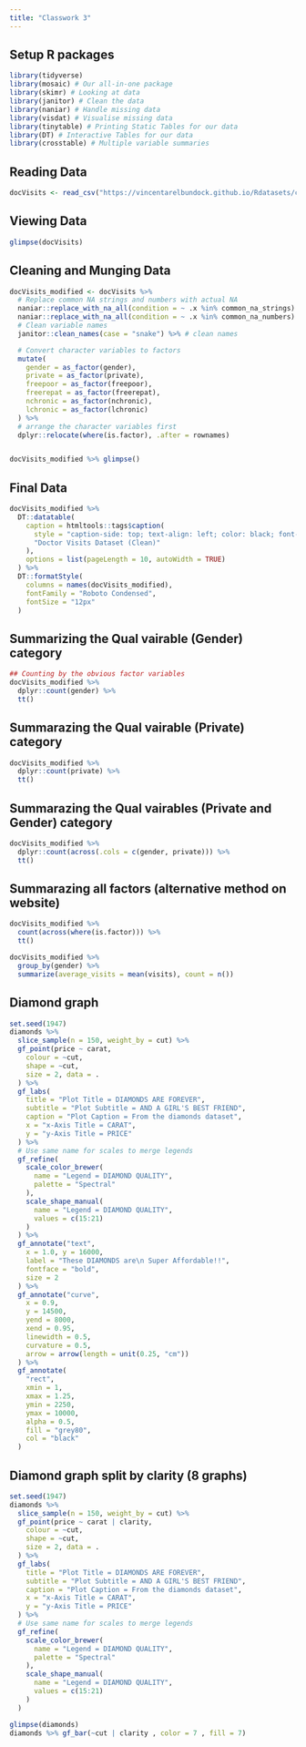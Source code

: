 ```yaml
---
title: "Classwork 3"
---
```


## Setup R packages

```r
library(tidyverse)
library(mosaic) # Our all-in-one package
library(skimr) # Looking at data
library(janitor) # Clean the data
library(naniar) # Handle missing data
library(visdat) # Visualise missing data
library(tinytable) # Printing Static Tables for our data
library(DT) # Interactive Tables for our data
library(crosstable) # Multiple variable summaries
```

## Reading Data

```r
docVisits <- read_csv("https://vincentarelbundock.github.io/Rdatasets/csv/AER/DoctorVisits.csv")
```

## Viewing Data

```r
glimpse(docVisits)
```

## Cleaning and Munging Data

```r
docVisits_modified <- docVisits %>%
  # Replace common NA strings and numbers with actual NA
  naniar::replace_with_na_all(condition = ~ .x %in% common_na_strings) %>%
  naniar::replace_with_na_all(condition = ~ .x %in% common_na_numbers) %>%
  # Clean variable names
  janitor::clean_names(case = "snake") %>% # clean names

  # Convert character variables to factors
  mutate(
    gender = as_factor(gender),
    private = as_factor(private),
    freepoor = as_factor(freepoor),
    freerepat = as_factor(freerepat),
    nchronic = as_factor(nchronic),
    lchronic = as_factor(lchronic)
  ) %>%
  # arrange the character variables first
  dplyr::relocate(where(is.factor), .after = rownames)


docVisits_modified %>% glimpse()
```

## Final Data

```r
docVisits_modified %>%
  DT::datatable(
    caption = htmltools::tags$caption(
      style = "caption-side: top; text-align: left; color: black; font-size: 150%;",
      "Doctor Visits Dataset (Clean)"
    ),
    options = list(pageLength = 10, autoWidth = TRUE)
  ) %>%
  DT::formatStyle(
    columns = names(docVisits_modified),
    fontFamily = "Roboto Condensed",
    fontSize = "12px"
  )
```

## Summarizing the Qual vairable (Gender) category

```r
## Counting by the obvious factor variables
docVisits_modified %>%
  dplyr::count(gender) %>%
  tt()
```

## Summarazing the Qual vairable (Private) category

```r
docVisits_modified %>%
  dplyr::count(private) %>%
  tt()
```

## Summarazing the Qual vairables (Private and Gender) category

```r
docVisits_modified %>%
  dplyr::count(across(.cols = c(gender, private))) %>%
  tt()
```

## Summarazing all factors (alternative method on website)

```r
docVisits_modified %>%
  count(across(where(is.factor))) %>%
  tt()
```

```r
docVisits_modified %>%
  group_by(gender) %>%
  summarize(average_visits = mean(visits), count = n())
```


## Diamond graph
```r
set.seed(1947)
diamonds %>%
  slice_sample(n = 150, weight_by = cut) %>%
  gf_point(price ~ carat,
    colour = ~cut,
    shape = ~cut,
    size = 2, data = .
  ) %>%
  gf_labs(
    title = "Plot Title = DIAMONDS ARE FOREVER",
    subtitle = "Plot Subtitle = AND A GIRL'S BEST FRIEND",
    caption = "Plot Caption = From the diamonds dataset",
    x = "x-Axis Title = CARAT",
    y = "y-Axis Title = PRICE"
  ) %>%
  # Use same name for scales to merge legends
  gf_refine(
    scale_color_brewer(
      name = "Legend = DIAMOND QUALITY",
      palette = "Spectral"
    ),
    scale_shape_manual(
      name = "Legend = DIAMOND QUALITY",
      values = c(15:21)
    )
  ) %>%
  gf_annotate("text",
    x = 1.0, y = 16000,
    label = "These DIAMONDS are\n Super Affordable!!",
    fontface = "bold",
    size = 2
  ) %>%
  gf_annotate("curve",
    x = 0.9,
    y = 14500,
    yend = 8000,
    xend = 0.95,
    linewidth = 0.5,
    curvature = 0.5,
    arrow = arrow(length = unit(0.25, "cm"))
  ) %>%
  gf_annotate(
    "rect",
    xmin = 1,
    xmax = 1.25,
    ymin = 2250,
    ymax = 10000,
    alpha = 0.5,
    fill = "grey80",
    col = "black"
  )
```


## Diamond graph split by clarity (8 graphs)
```r
set.seed(1947)
diamonds %>%
  slice_sample(n = 150, weight_by = cut) %>%
  gf_point(price ~ carat | clarity,
    colour = ~cut,
    shape = ~cut,
    size = 2, data = .
  ) %>%
  gf_labs(
    title = "Plot Title = DIAMONDS ARE FOREVER",
    subtitle = "Plot Subtitle = AND A GIRL'S BEST FRIEND",
    caption = "Plot Caption = From the diamonds dataset",
    x = "x-Axis Title = CARAT",
    y = "y-Axis Title = PRICE"
  ) %>%
  # Use same name for scales to merge legends
  gf_refine(
    scale_color_brewer(
      name = "Legend = DIAMOND QUALITY",
      palette = "Spectral"
    ),
    scale_shape_manual(
      name = "Legend = DIAMOND QUALITY",
      values = c(15:21)
    )
  )
```

```r
glimpse(diamonds)
diamonds %>% gf_bar(~cut | clarity , color = 7 , fill = 7) 
```


